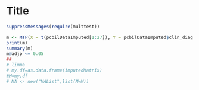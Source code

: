 Title
========================================================


```{r}
suppressMessages(require(multtest))
```



```{r}
m <- MTP(X = t(pcbilDataImputed[1:27]), Y = pcbilDataImputed$clin_diag , test="f", robust=TRUE)
print(m)
summary(m)
m@adjp <= 0.05
##
# limma 
# my.df=as.data.frame(imputedMatrix)
#M=my.df
# MA <- new("MAList",list(M=M))

```


